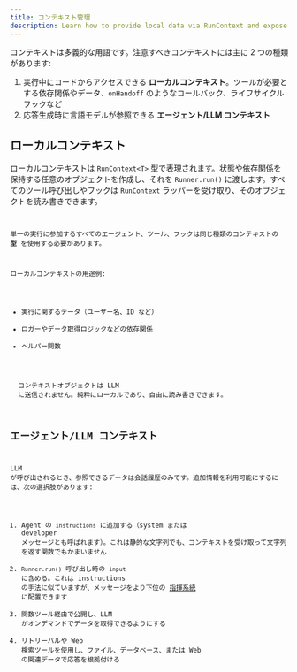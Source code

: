 ```yaml
---
title: コンテキスト管理
description: Learn how to provide local data via RunContext and expose context to the LLM
---
```



コンテキストは多義的な用語です。注意すべきコンテキストには主に 2 つの種類があります:

1. 実行中にコードからアクセスできる **ローカルコンテキスト**。ツールが必要とする依存関係やデータ、`onHandoff` のようなコールバック、ライフサイクルフックなど
2. 応答生成時に言語モデルが参照できる **エージェント/LLM コンテキスト**

## ローカルコンテキスト

ローカルコンテキストは `RunContext<T>` 型で表現されます。状態や依存関係を保持する任意のオブジェクトを作成し、それを `Runner.run()` に渡します。すべてのツール呼び出しやフックは `RunContext` ラッパーを受け取り、そのオブジェクトを読み書きできます。

<Code
  lang="typescript"
  code={localContextExample}
  title="ローカルコンテキストの例"
/>

単一の実行に参加するすべてのエージェント、ツール、フックは同じ種類のコンテキストの **型** を使用する必要があります。

ローカルコンテキストの用途例:

- 実行に関するデータ（ユーザー名、ID など）
- ロガーやデータ取得ロジックなどの依存関係
- ヘルパー関数

<Aside type="note">
  コンテキストオブジェクトは LLM
  に送信されません。純粋にローカルであり、自由に読み書きできます。
</Aside>

## エージェント/LLM コンテキスト

LLM が呼び出されるとき、参照できるデータは会話履歴のみです。追加情報を利用可能にするには、次の選択肢があります:

1. Agent の `instructions` に追加する（system または developer メッセージとも呼ばれます）。これは静的な文字列でも、コンテキストを受け取って文字列を返す関数でもかまいません
2. `Runner.run()` 呼び出し時の `input` に含める。これは instructions の手法に似ていますが、メッセージをより下位の [指揮系統](https://cdn.openai.com/spec/model-spec-2024-05-08.html#follow-the-chain-of-command) に配置できます
3. 関数ツール経由で公開し、LLM がオンデマンドでデータを取得できるようにする
4. リトリーバルや Web 検索ツールを使用し、ファイル、データベース、または Web の関連データで応答を根拠付ける

